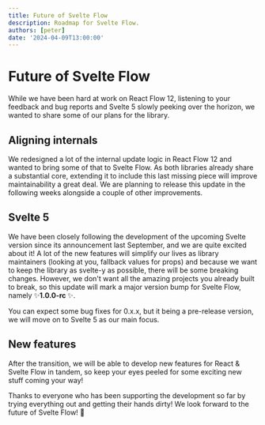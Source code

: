 ```yaml
---
title: Future of Svelte Flow
description: Roadmap for Svelte Flow.
authors: [peter]
date: '2024-04-09T13:00:00'
---
```


# Future of Svelte Flow

While we have been hard at work on React Flow 12, listening to your feedback and bug reports and Svelte 5 slowly peeking over the horizon, we wanted to share some of our plans for the library.

## Aligning internals

We redesigned a lot of the internal update logic in React Flow 12 and wanted to bring some of that to Svelte Flow. As both libraries already share a substantial core, extending it to include this last missing piece will improve maintainability a great deal.
We are planning to release this update in the following weeks alongside a couple of other improvements.

## Svelte 5

We have been closely following the development of the upcoming Svelte version since its announcement last September, and we are quite excited about it! A lot of the new features will simplify our lives as library maintainers (looking at you, fallback values for props) and because we want to keep the library as svelte-y as possible, there will be some breaking changes. However, we don't want all the amazing projects you already built to break, so this update will mark a major version bump for Svelte Flow, namely ✨<b>1.0.0-rc </b>✨.

You can expect some bug fixes for 0.x.x, but it being a pre-release version, we will move on to Svelte 5 as our main focus.

## New features

After the transition, we will be able to develop new features for React & Svelte Flow in tandem, so keep your eyes peeled for some exciting new stuff coming your way!

Thanks to everyone who has been supporting the development so far by trying everything out and getting their hands dirty! We look forward to the future of Svelte Flow! 🚀

